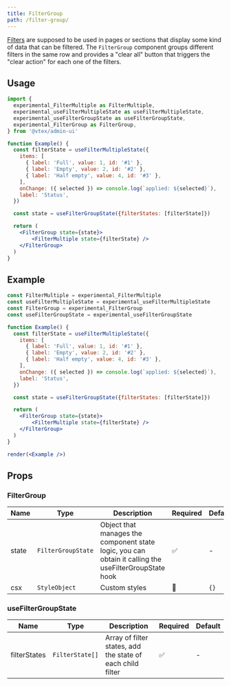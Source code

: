 ```yaml
---
title: FilterGroup
path: /filter-group/
---
```



<PageHeader title="FilterGroup" />

[Filters](/filter/) are supposed to be used in pages or sections that display some kind of data that can be filtered. The `FilterGroup`
 component groups different filters in the same row and provides a "clear all" button that triggers the "clear action" for each
 one of the filters.

## Usage

```jsx
import {
  experimental_FilterMultiple as FilterMultiple,
  experimental_useFilterMultipleState as useFilterMultipleState,
  experimental_useFilterGroupState as useFilterGroupState,
  experimental_FilterGroup as FilterGroup,
} from '@vtex/admin-ui'

function Example() {
  const filterState = useFilterMultipleState({
    items: [
      { label: 'Full', value: 1, id: '#1' },
      { label: 'Empty', value: 2, id: '#2' },
      { label: 'Half empty', value: 4, id: '#3' },
    ],
    onChange: ({ selected }) => console.log(`applied: ${selected}`),
    label: 'Status',
  })

  const state = useFilterGroupState({filterStates: [filterState]})

  return (
    <FilterGroup state={state}>
        <FilterMultiple state={filterState} />
    </FilterGroup>
  )
}
```

## Example

```jsx noInline live
const FilterMultiple = experimental_FilterMultiple
const useFilterMultipleState = experimental_useFilterMultipleState
const FilterGroup = experimental_FilterGroup
const useFilterGroupState = experimental_useFilterGroupState

function Example() {
  const filterState = useFilterMultipleState({
    items: [
      { label: 'Full', value: 1, id: '#1' },
      { label: 'Empty', value: 2, id: '#2' },
      { label: 'Half empty', value: 4, id: '#3' },
    ],
    onChange: ({ selected }) => console.log(`applied: ${selected}`),
    label: 'Status',
  })

  const state = useFilterGroupState({filterStates: [filterState]})

  return (
    <FilterGroup state={state}>
        <FilterMultiple state={filterState} />
    </FilterGroup>
  )
}

render(<Example />)
```

## Props

### FilterGroup

| Name  | Type               | Description    | Required | Default |
| ----- | -----------------  | -------------- | -------- | ------- |
| state | `FilterGroupState` | Object that manages the component state logic, you can obtain it calling the useFilterGroupState hook | ✅       | -       |
| csx   | `StyleObject`      | Custom styles  | 🚫       | `{}`    |

### useFilterGroupState

| Name           | Type                           | Description                                                       | Required | Default |
| -------------- | ------------------------------ | ----------------------------------------------------------------- | -------- | ------- |
| filterStates   | `FilterState[]`                | Array of filter states, add the state of each child filter    | ✅       | -       |
